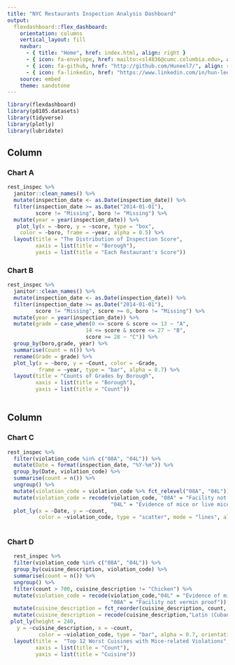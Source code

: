 ```yaml
---
title: "NYC Restaurants Inspection Analysis Dashboard"
output: 
  flexdashboard::flex_dashboard:
    orientation: columns
    vertical_layout: fill
    navbar:
      - { title: "Home", href: index.html, align: right }
      - { icon: fa-envelope, href: mailto:<sl4836@cumc.columbia.edu>, align: right }
      - { icon: fa-github, href: "http://github.com/Huneel7/", align: right }
      - { icon: fa-linkedin, href: "https://www.linkedin.com/in/hun-lee-7b5043225/", align: right }
    source: embed
    theme: sandstone
---
```


```r
library(flexdashboard)
library(p8105.datasets)
library(tidyverse)
library(plotly)
library(lubridate)
```

Column {data-width=500}
-----------------------------------------------------------------------

### Chart A

```r
rest_inspec %>% 
  janitor::clean_names() %>% 
  mutate(inspection_date <- as.Date(inspection_date)) %>%
  filter(inspection_date >= as.Date("2014-01-01"), 
         score != "Missing", boro != "Missing") %>%
  mutate(year = year(inspection_date)) %>%
   plot_ly(x = ~boro, y = ~score, type = "box",
    color = ~boro, frame = ~year, alpha = 0.5) %>% 
  layout(title = "The Distribution of Inspection Score",
         xaxis = list(title = "Borough"),
         yaxis = list(title = "Each Restaurant's Score"))
```


### Chart B

```r
rest_inspec %>% 
  janitor::clean_names() %>% 
  mutate(inspection_date <- as.Date(inspection_date)) %>%
  filter(inspection_date >= as.Date("2014-01-01"), 
         score != "Missing", score >= 0, boro != "Missing") %>%
  mutate(year = year(inspection_date)) %>%
  mutate(grade = case_when(0 <= score & score <= 13 ~ "A",
                         14 <= score & score <= 27 ~ "B",
                         score >= 28 ~ "C")) %>%
  group_by(boro,grade, year) %>%
  summarise(Count = n()) %>%
  rename(Grade = grade) %>%
  plot_ly(x = ~boro, y = ~Count, color = ~Grade, 
          frame = ~year, type = "bar", alpha = 0.7) %>% 
  layout(title = "Counts of Grades by Borough",
         xaxis = list(title = "Borough"),
         yaxis = list(title = "Count"))
  
```

Column  {data-height=500}
-----------------------------------------------------------------------
### Chart C

```r
rest_inspec %>%
  filter(violation_code %in% c("08A", "04L")) %>%
  mutate(Date = format(inspection_date, "%Y-%m")) %>%
  group_by(Date, violation_code) %>%
  summarise(count = n()) %>%
  ungroup() %>%
  mutate(violation_code = violation_code %>% fct_relevel("08A", "04L")) %>%
  mutate(violation_code = recode(violation_code, "08A" = "Facility not vermin proof",
                                 "04L" = "Evidence of mice or live mice")) %>%
  plot_ly(x = ~Date, y = ~count,
          color = ~violation_code, type = "scatter", mode = "lines", alpha = 0.5) 
  
```

### Chart D

```r
  rest_inspec %>%
  filter(violation_code %in% c("08A", "04L")) %>%
  group_by(cuisine_description, violation_code) %>%
  summarise(count = n()) %>%
  ungroup() %>%
  filter(count > 700, cuisine_description != "Chicken") %>%
  mutate(violation_code = recode(violation_code,"04L" = "Evidence of mice or live mice", 
                                 "08A" = "Facility not vermin proof")) %>%
  mutate(cuisine_description = fct_reorder(cuisine_description, count, .desc = FALSE)) %>%
  mutate(cuisine_description = recode(cuisine_description,"Latin (Cuban, Dominican, Puerto Rican, South & Central American)" = "Latin" )) %>% 
 plot_ly(height = 240, 
   y = ~cuisine_description, x = ~count,
          color = ~violation_code, type = "bar", alpha = 0.7, orientation = 'h') %>%
  layout(title =  "Top 12 Worst Cuisines with Mice-related Violations",
         xaxis = list(title = "Count"),
         yaxis = list(title = "Cuisine"))
  
```

